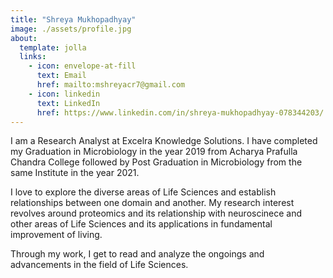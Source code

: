 ```yaml
---
title: "Shreya Mukhopadhyay"
image: ./assets/profile.jpg
about:
  template: jolla
  links:
    - icon: envelope-at-fill
      text: Email
      href: mailto:mshreyacr7@gmail.com
    - icon: linkedin
      text: LinkedIn
      href: https://www.linkedin.com/in/shreya-mukhopadhyay-078344203/
---
```


I am a Research Analyst at Excelra Knowledge Solutions. I have completed my Graduation in Microbiology in the year 2019 from Acharya Prafulla Chandra College followed by Post Graduation in Microbiology from the same Institute in the year 2021.

I love to explore the diverse areas of Life Sciences and establish relationships between one domain and another. My research interest revolves around proteomics and its relationship with neuroscinece and other areas of Life Sciences and its applications in fundamental improvement of living.

Through my work, I get to read and analyze the ongoings and advancements in the field of Life Sciences.

